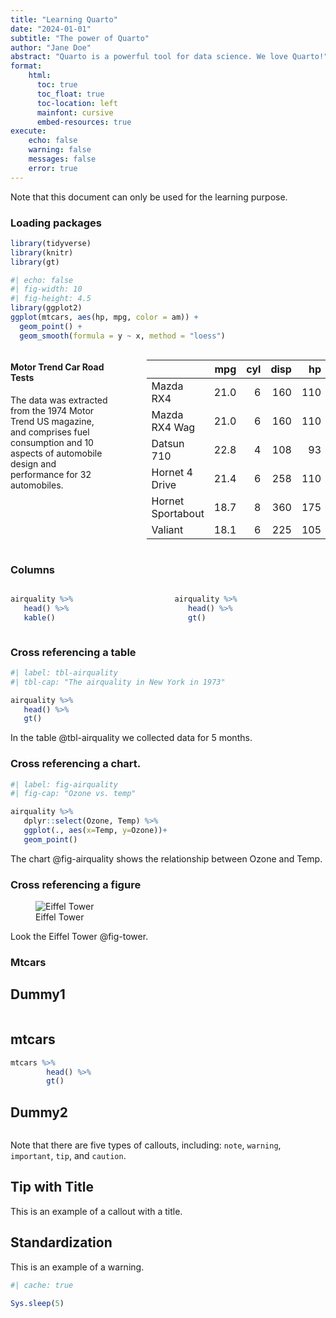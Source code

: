 ```yaml
---
title: "Learning Quarto"
date: "2024-01-01"
subtitle: "The power of Quarto"
author: "Jane Doe"
abstract: "Quarto is a powerful tool for data science. We love Quarto!"
format: 
    html:
      toc: true
      toc_float: true
      toc-location: left
      mainfont: cursive
      embed-resources: true
execute:
    echo: false
    warning: false
    messages: false
    error: true
---
```


::: callout-note
Note that this document can only be used for the learning purpose.
:::

### Loading packages

```r
library(tidyverse)
library(knitr)
library(gt)

```

```r
#| echo: false
#| fig-width: 10
#| fig-height: 4.5
library(ggplot2)
ggplot(mtcars, aes(hp, mpg, color = am)) +
  geom_point() +
  geom_smooth(formula = y ~ x, method = "loess")
```

::: columns
::: {.column width="35%"}
#### Motor Trend Car Road Tests

The data was extracted from the 1974 Motor Trend US magazine, and comprises fuel consumption and 10 aspects of automobile design and performance for 32 automobiles.
:::

::: {.column width="3%"}
:::

::: {.column width="62%"}
::: cell
::: cell-output-display
|                   |  mpg | cyl | disp |  hp |    wt |
|:------------------|-----:|----:|-----:|----:|------:|
| Mazda RX4         | 21.0 |   6 |  160 | 110 | 2.620 |
| Mazda RX4 Wag     | 21.0 |   6 |  160 | 110 | 2.875 |
| Datsun 710        | 22.8 |   4 |  108 |  93 | 2.320 |
| Hornet 4 Drive    | 21.4 |   6 |  258 | 110 | 3.215 |
| Hornet Sportabout | 18.7 |   8 |  360 | 175 | 3.440 |
| Valiant           | 18.1 |   6 |  225 | 105 | 3.460 |
:::
:::
:::
:::

### Columns

::: columns
::: {.column width="50%"}
```r
airquality %>% 
   head() %>% 
   kable()
```
:::

::: {.column width="50%"}
```r
airquality %>% 
   head() %>% 
   gt()
```
:::
:::

### Cross referencing a table

```r
#| label: tbl-airquality
#| tbl-cap: "The airquality in New York in 1973"

airquality %>% 
   head() %>% 
   gt()
```

In the table @tbl-airquality we collected data for 5 months.

### Cross referencing a chart.

```r
#| label: fig-airquality
#| fig-cap: "Ozone vs. temp"

airquality %>% 
   dplyr::select(Ozone, Temp) %>% 
   ggplot(., aes(x=Temp, y=Ozone))+
   geom_point()
```

The chart @fig-airquality shows the relationship between Ozone and Temp.

### Cross referencing a figure

![Eiffel Tower](./random_image.jpg){#fig-tower}

Look the Eiffel Tower @fig-tower.

### Mtcars

::: panel-tabset
## Dummy1

```r
```

## mtcars

```r
mtcars %>% 
        head() %>% 
        gt()
```

## Dummy2

```r
```
:::

::: callout-note
Note that there are five types of callouts, including: `note`, `warning`, `important`, `tip`, and `caution`.
:::

::: callout-tip
## Tip with Title

This is an example of a callout with a title.
:::

::: callout-warning
## Standardization

This is an example of a warning.
:::

```r
#| cache: true

Sys.sleep(5)
```
